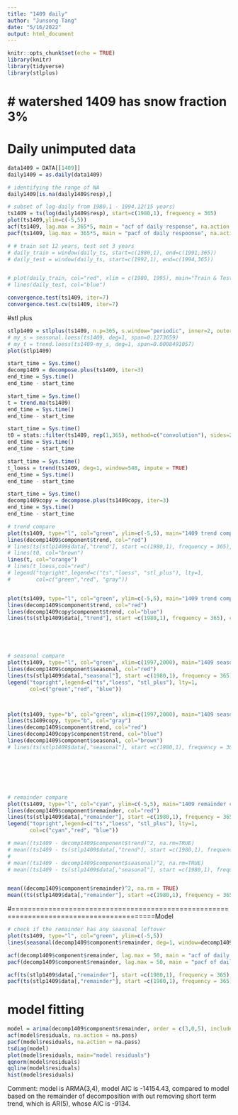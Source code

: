 ```yaml
---
title: "1409 daily"
author: "Junsong Tang"
date: "5/16/2022"
output: html_document
---
```


```r
knitr::opts_chunk$set(echo = TRUE)
library(knitr)
library(tidyverse)
library(stlplus)
```


# watershed 1409 has snow fraction 3%
=======================================================================================
# Daily unimputed data
```r
data1409 = DATA[[1409]]
daily1409 = as.daily(data1409)

# identifying the range of NA
daily1409[is.na(daily1409$resp),]

# subset of log-daily from 1980.1 - 1994.12(15 years)
ts1409 = ts(log(daily1409$resp), start=c(1980,1), frequency = 365)
plot(ts1409,ylim=c(-5,5))
acf(ts1409, lag.max = 365*5, main = "acf of daily response", na.action = na.pass)
pacf(ts1409, lag.max = 365*5, main = "pacf of daily respoonse", na.action = na.pass)

# # train set 12 years, test set 3 years
# daily_train = window(daily_ts, start=c(1980,1), end=c(1991,365))
# daily_test = window(daily_ts, start=c(1992,1), end=c(1994,365))


# plot(daily_train, col="red", xlim = c(1980, 1995), main="Train & Test")
# lines(daily_test, col="blue")
```


<!-- # p = TSA::periodogram(window(ts1409, start=c(1980, 1), end=c(1996,12)), xlim = c(0,0.01)) -->
<!-- # d = data.frame(freq=p$freq, spec=p$spec) -->
<!-- # order = d[order(-d$spec),] -->
<!-- # top5 = head(order, 5) -->
<!-- # 1/top5$freq -->

<!-- ```{r, echo=TRUE} -->
<!-- spec1409 = spectrum(ts1409, na.action=na.exclude, xlim = c(0,0.02), ylim=c(10, 10000), type = "h") -->
<!-- spec_chart1409 = data.frame(period=1/spec1409$freq, frequency=spec1409$freq, spectrum=spec1409$spec) -->
<!-- head(spec_chart1409[order(spec_chart1409$spectrum, decreasing=TRUE),], 10) -->

<!-- ``` -->











```r
convergence.test(ts1409, iter=7)
convergence.test.cv(ts1409, iter=7)
```









#stl plus
```r
stlp1409 = stlplus(ts1409, n.p=365, s.window="periodic", inner=2, outer=10)
# my_s = seasonal.loess(ts1409, deg=1, span=0.1273659)
# my_t = trend.loess(ts1409-my_s, deg=1, span=0.0008491057)
plot(stlp1409)

```








```r
start_time = Sys.time()
decomp1409 = decompose.plus(ts1409, iter=3)
end_time = Sys.time()
end_time - start_time
```


```r
start_time = Sys.time()
t = trend.ma(ts1409)
end_time = Sys.time()
end_time - start_time

```
```r
start_time = Sys.time()
t0 = stats::filter(ts1409, rep(1,365), method=c("convolution"), sides=2, circular=TRUE) / 365
end_time = Sys.time()
end_time - start_time


```


```r
start_time = Sys.time()
t_loess = trend(ts1409, deg=1, window=548, impute = TRUE)
end_time = Sys.time()
end_time - start_time

```



```r
start_time = Sys.time()
decomp1409copy = decompose.plus(ts1409copy, iter=3)
end_time = Sys.time()
end_time - start_time

```




```r
# trend compare
plot(ts1409, type="l", col="green", ylim=c(-5,5), main="1409 trend compare")
lines(decomp1409$component$trend, col="red")
# lines(ts(stlp1409$data[,"trend"], start =c(1980,1), frequency = 365), col="blue")
# lines(t0, col="brown")
lines(t, col="orange")
# lines(t_loess,col="red")
# legend("topright",legend=c("ts","loess", "stl_plus"), lty=1,
#        col=c("green","red", "gray"))


plot(ts1409, type="l", col="green", ylim=c(-5,5), main="1409 trend compare")
lines(decomp1409$component$trend, col="red")
lines(decomp1409copy$component$trend, col="blue")
lines(ts(stlp1409$data[,"trend"], start =c(1980,1), frequency = 365), col="gray")





# seasonal compare
plot(ts1409, type="l", col="green", xlim=c(1997,2000), main="1409 seasonal compare")
lines(decomp1409$component$seasonal, col="red")
lines(ts(stlp1409$data[,"seasonal"], start =c(1980,1), frequency = 365), col="blue")
legend("topright",legend=c("ts","loess", "stl_plus"), lty=1,
       col=c("green","red", "blue"))



plot(ts1409, type="b", col="green", xlim=c(1997,2000), main="1409 seasonal compare")
lines(ts1409copy, type="b", col="gray")
lines(decomp1409$component$trend, col="red")
lines(decomp1409copy$component$trend, col="blue")
lines(decomp1409$component$seasonal, col="brown")
# lines(ts(stlp1409$data[,"seasonal"], start =c(1980,1), frequency = 365), col="blue")







# remainder compare
plot(ts1409, type="l", col="cyan", ylim=c(-5,5), main="1409 remainder compare")
lines(decomp1409$component$remainder, col="red")
lines(ts(stlp1409$data[,"remainder"], start =c(1980,1), frequency = 365), col="blue")
legend("topright",legend=c("ts","loess", "stl_plus"), lty=1,
       col=c("cyan","red", "blue"))

```


```r
# mean((ts1409 - decomp1409$component$trend)^2, na.rm=TRUE)
# mean((ts1409 - ts(stlp1409$data[,"trend"], start =c(1980,1), frequency = 365))^2, na.rm=TRUE)
# 
# mean((ts1409 - decomp1409$component$seasonal)^2, na.rm=TRUE)
# mean((ts1409 - ts(stlp1409$data[,"seasonal"], start =c(1980,1), frequency = 365))^2, na.rm=TRUE)


mean((decomp1409$component$remainder)^2, na.rm = TRUE)
mean((ts(stlp1409$data[,"remainder"], start =c(1980,1), frequency = 365))^2, na.rm=TRUE)

```






#=========================================================================================Model

```r
# check if the remainder has any seasonal leftover
plot(ts1409, type="l", col="green", ylim=c(-5,5))
lines(seasonal(decomp1409$component$remainder, deg=1, window=decomp1409$seasonal.window * 38), col="red")

acf(decomp1409$component$remainder, lag.max = 50, main = "acf of daily response", na.action = na.pass)
pacf(decomp1409$component$remainder, lag.max = 50, main = "pacf of daily respoonse", na.action = na.pass)


```



```r
acf(ts(stlp1409$data[,"remainder"], start =c(1980,1), frequency = 365), lag.max = 365,  na.action = na.pass)
pacf(ts(stlp1409$data[,"remainder"], start =c(1980,1), frequency = 365), lag.max = 50,  na.action = na.pass)

```






# model fitting
```r
model = arima(decomp1409$component$remainder, order = c(3,0,5), include.mean = TRUE)
acf(model$residuals, na.action = na.pass)
pacf(model$residuals, na.action = na.pass)
tsdiag(model)
plot(model$residuals, main="model residuals")
qqnorm(model$residuals)
qqline(model$residuals)
hist(model$residuals)

```

Comment: model is ARMA(3,4), model AIC is -14154.43, compared to model based on the remainder of decomposition with out removing short term trend, which is AR(5), whose AIC is -9134.









